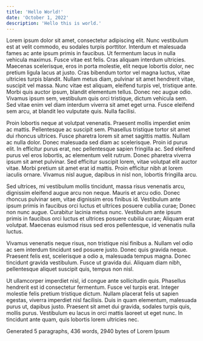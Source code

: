 ```yaml
---
title: 'Hello World!'
date: 'October 1, 2022'
description: 'Hello this is world.'
---
```


Lorem ipsum dolor sit amet, consectetur adipiscing elit. Nunc vestibulum est at velit commodo, eu sodales turpis porttitor. Interdum et malesuada fames ac ante ipsum primis in faucibus. Ut fermentum lacus in nulla vehicula maximus. Fusce vitae est felis. Cras aliquam interdum ultricies. Maecenas scelerisque, eros in porta molestie, elit neque lobortis dolor, nec pretium ligula lacus at justo. Cras bibendum tortor vel magna luctus, vitae ultricies turpis blandit. Nullam metus diam, pulvinar sit amet hendrerit vitae, suscipit vel massa. Nunc vitae est aliquam, eleifend turpis vel, tristique ante. Morbi quis auctor ipsum, blandit elementum tellus. Donec nec augue odio. Vivamus ipsum sem, vestibulum quis orci tristique, dictum vehicula sem. Sed vitae enim vel diam interdum viverra sit amet eget urna. Fusce eleifend sem arcu, at blandit leo vulputate quis. Nulla facilisi.

Proin lobortis neque at volutpat venenatis. Praesent mollis imperdiet enim ac mattis. Pellentesque ac suscipit sem. Phasellus tristique tortor sit amet dui rhoncus ultrices. Fusce pharetra lorem sit amet sagittis mattis. Nullam ac nulla dolor. Donec malesuada sed diam ac scelerisque. Proin id purus elit. In efficitur purus erat, nec pellentesque sapien fringilla ac. Sed eleifend purus vel eros lobortis, ac elementum velit rutrum. Donec pharetra viverra ipsum sit amet pulvinar. Sed efficitur suscipit lorem, vitae volutpat elit auctor vitae. Morbi pretium sit amet erat id mattis. Proin efficitur nibh at lorem iaculis ornare. Vivamus nisl augue, dapibus in nisl non, lobortis fringilla arcu.

Sed ultrices, mi vestibulum mollis tincidunt, massa risus venenatis arcu, dignissim eleifend augue arcu non neque. Mauris et arcu odio. Donec rhoncus pulvinar sem, vitae dignissim eros finibus id. Vestibulum ante ipsum primis in faucibus orci luctus et ultrices posuere cubilia curae; Donec non nunc augue. Curabitur lacinia metus nunc. Vestibulum ante ipsum primis in faucibus orci luctus et ultrices posuere cubilia curae; Aliquam erat volutpat. Maecenas euismod risus sed eros pellentesque, id venenatis nulla luctus.

Vivamus venenatis neque risus, non tristique nisi finibus a. Nullam vel odio ac sem interdum tincidunt sed posuere justo. Donec quis gravida neque. Praesent felis est, scelerisque a odio a, malesuada tempus magna. Donec tincidunt gravida vestibulum. Fusce ut gravida dui. Aliquam diam nibh, pellentesque aliquet suscipit quis, tempus non nisl.

Ut ullamcorper imperdiet nisl, id congue ante sollicitudin quis. Phasellus hendrerit est id consectetur fermentum. Fusce vel turpis erat. Integer molestie felis pretium tristique dictum. Nullam placerat felis ut sapien egestas, viverra imperdiet nisl facilisis. Duis in quam elementum, malesuada purus ut, dapibus justo. Praesent sit amet dui gravida, sodales turpis quis, mollis purus. Vestibulum eu lacus in orci mattis laoreet ut eget nunc. In tincidunt ante quam, quis lobortis lorem ultricies nec.

Generated 5 paragraphs, 436 words, 2940 bytes of Lorem Ipsum
